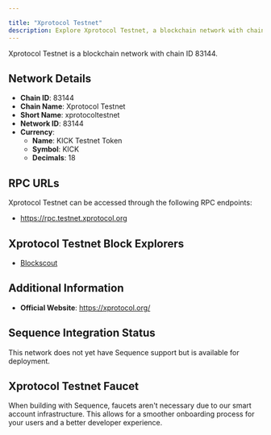 ```yaml
---

title: "Xprotocol Testnet"
description: Explore Xprotocol Testnet, a blockchain network with chain ID 83144. Learn about its native currency, KICK Testnet Token, and how to interact with the network.
---
```




Xprotocol Testnet is a blockchain network with chain ID 83144.

## Network Details

- **Chain ID**: 83144
- **Chain Name**: Xprotocol Testnet
- **Short Name**: xprotocoltestnet
- **Network ID**: 83144
- **Currency**: 
  - **Name**: KICK Testnet Token
  - **Symbol**: KICK
  - **Decimals**: 18

## RPC URLs

Xprotocol Testnet can be accessed through the following RPC endpoints:

- https://rpc.testnet.xprotocol.org

## Xprotocol Testnet Block Explorers

- [Blockscout](https://explorer.testnet.xprotocol.org)

## Additional Information

- **Official Website**: https://xprotocol.org/

## Sequence Integration Status

This network does not yet have Sequence support but is available for deployment.

## Xprotocol Testnet Faucet

When building with Sequence, faucets aren't necessary due to our smart account infrastructure. This allows for a smoother onboarding process for your users and a better developer experience.
